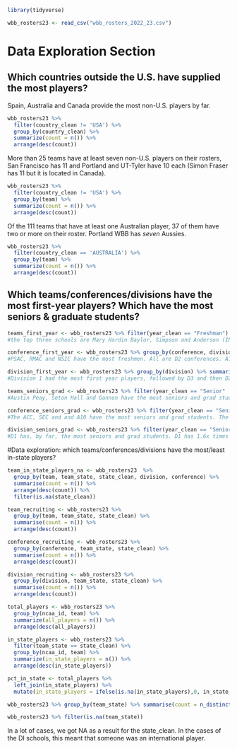 ```r
library(tidyverse)
```

```r
wbb_rosters23 <- read_csv("wbb_rosters_2022_23.csv")
```

# Data Exploration Section

## Which countries outside the U.S. have supplied the most players?

Spain, Australia and Canada provide the most non-U.S. players by far.

```r
wbb_rosters23 %>% 
  filter(country_clean != 'USA') %>% 
  group_by(country_clean) %>% 
  summarize(count = n()) %>% 
  arrange(desc(count))
```
More than 25 teams have at least seven non-U.S. players on their rosters, San Francisco has 11 and Portland and UT-Tyler have 10 each (Simon Fraser has 11 but it is located in Canada).

```r
wbb_rosters23 %>% 
  filter(country_clean != 'USA') %>% 
  group_by(team) %>% 
  summarize(count = n()) %>% 
  arrange(desc(count))
```



Of the 111 teams that have at least one Australian player, 37 of them have two or more on their roster. Portland WBB has _seven_ Aussies.

```r
wbb_rosters23 %>% 
  filter(country_clean == 'AUSTRALIA') %>% 
  group_by(team) %>% 
  summarize(count = n()) %>% 
  arrange(desc(count))
```




## Which teams/conferences/divisions have the most first-year players? Which have the most seniors & graduate students?

```r
teams_first_year <- wbb_rosters23 %>% filter(year_clean == "Freshman") %>% group_by(team, division) %>% summarise(count = n()) %>% arrange(desc(count))
#the top three schools are Mary Hardin Baylor, Simpson and Anderson (IN). The D1 school with the most freshmen is Northern Colorado

conference_first_year <- wbb_rosters23 %>% group_by(conference, division) %>% summarise(count = n()) %>% arrange(desc(count))
#PSAC, RMAC and NSIC have the most freshmen. All are D2 conferences. A10 is the fourth most, and the D1 conference with the most freshmen

division_first_year <- wbb_rosters23 %>% group_by(division) %>% summarise(count = n()) %>% arrange(desc(count))
#Division 1 had the most first year players, followed by D3 and then D2. 

teams_seniors_grad <- wbb_rosters23 %>% filter(year_clean == "Senior" | year_clean == "Graduate Student" | year_clean == "Sixth Year" | year_clean == "Fifth Year") %>% group_by(team, division) %>% summarise(count = n()) %>% arrange(desc(count))
#Austin Peay, Seton Hall and Gannon have the most seniors and grad students. The top two are D1 schools.

conference_seniors_grad <- wbb_rosters23 %>% filter(year_clean == "Senior" | year_clean == "Graduate Student" | year_clean == "Sixth Year" | year_clean == "Fifth Year") %>% group_by(conference, division) %>% summarise(count = n()) %>% arrange(desc(count))
#The ACC, SEC and and A10 have the most seniors and grad students. The top seven conferences by seniors and grad students are all D1 conferences. 

division_seniors_grad <- wbb_rosters23 %>% filter(year_clean == "Senior" | year_clean == "Graduate Student" | year_clean == "Sixth Year" | year_clean == "Fifth Year") %>% group_by(division) %>% summarise(count = n()) %>% arrange(desc(count))
#D1 has, by far, the most seniors and grad students. D1 has 1.6x times as many seniors and grad students as D3 (second most). 
```

#Data exploration: which teams/conferences/divisions have the most/least in-state players?
```r
team_in_state_players_na <- wbb_rosters23  %>%
  group_by(team, team_state, state_clean, division, conference) %>%
  summarise(count = n()) %>%
  arrange(desc(count)) %>%
  filter(is.na(state_clean))

team_recruiting <- wbb_rosters23 %>%
  group_by(team, team_state, state_clean) %>%
  summarise(count = n()) %>%
  arrange(desc(count))

conference_recruiting <- wbb_rosters23 %>%
  group_by(conference, team_state, state_clean) %>%
  summarise(count = n()) %>%
  arrange(desc(count))

division_recruiting <- wbb_rosters23 %>%
  group_by(division, team_state, state_clean) %>%
  summarise(count = n()) %>%
  arrange(desc(count))

total_players <- wbb_rosters23 %>% 
  group_by(ncaa_id, team) %>% 
  summarize(all_players = n()) %>% 
  arrange(desc(all_players))

in_state_players <- wbb_rosters23 %>% 
  filter(team_state == state_clean) %>% 
  group_by(ncaa_id, team) %>% 
  summarize(in_state_players = n()) %>% 
  arrange(desc(in_state_players))

pct_in_state <- total_players %>% 
  left_join(in_state_players) %>% 
  mutate(in_state_players = ifelse(is.na(in_state_players),0, in_state_players))

wbb_rosters23 %>% group_by(team_state) %>% summarise(count = n_distinct(team)) %>% arrange(desc(count))

wbb_rosters23 %>% filter(is.na(team_state))
```

In a lot of cases, we got NA as a result for the state_clean. In the cases of the DI schools, this meant that someone was an international player. 